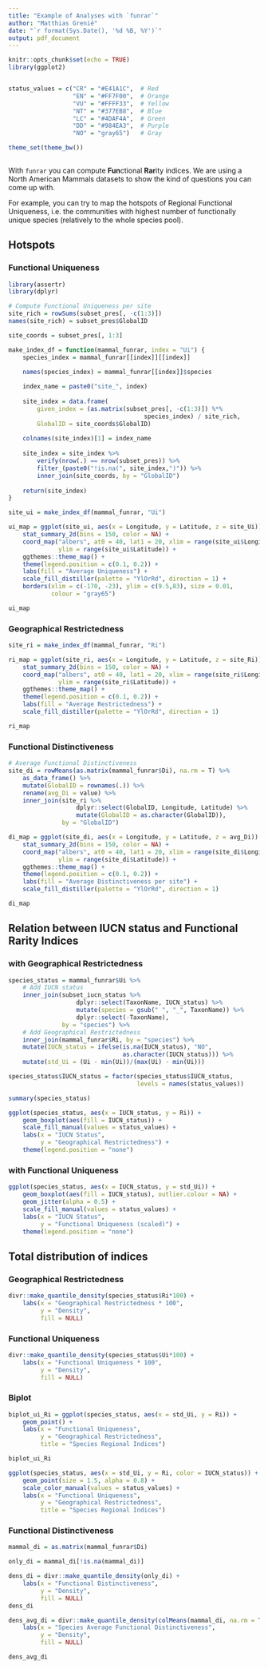 ```yaml
---
title: "Example of Analyses with `funrar`"
author: "Matthias Grenié"
date: "`r format(Sys.Date(), '%d %B, %Y')`"
output: pdf_document
---
```


```r
knitr::opts_chunk$set(echo = TRUE)
library(ggplot2)


status_values = c("CR" = "#E41A1C",  # Red
                  "EN" = "#FF7F00",  # Orange
                  "VU" = "#FFFF33",  # Yellow
                  "NT" = "#377EB8",  # Blue
                  "LC" = "#4DAF4A",  # Green
                  "DD" = "#984EA3",  # Purple
                  "NO" = "gray65")   # Gray

theme_set(theme_bw())
                  
```

With `funrar` you can compute **Fun**ctional **Rar**ity indices. We are using a North American Mammals datasets to show the kind of questions you can come up with.

For example, you can try to map the hotspots of Regional Functional Uniqueness, i.e. the communities with highest number of functionally unique species (relatively to the whole species pool).

## Hotspots

### Functional Uniqueness

```r
library(assertr)
library(dplyr)

# Compute Functional Uniqueness per site
site_rich = rowSums(subset_pres[, -c(1:3)])
names(site_rich) = subset_pres$GlobalID

site_coords = subset_pres[, 1:3]

make_index_df = function(mammal_funrar, index = "Ui") {
    species_index = mammal_funrar[[index]][[index]]

    names(species_index) = mammal_funrar[[index]]$species
    
    index_name = paste0("site_", index)
    
    site_index = data.frame(
        given_index = (as.matrix(subset_pres[, -c(1:3)]) %*%
                                      species_index) / site_rich,
        GlobalID = site_coords$GlobalID)
    
    colnames(site_index)[1] = index_name
    
    site_index = site_index %>%
        verify(nrow(.) == nrow(subset_pres)) %>%
        filter_(paste0("!is.na(", site_index,")")) %>%
        inner_join(site_coords, by = "GlobalID")
    
    return(site_index)
}

site_ui = make_index_df(mammal_funrar, "Ui")
```


```r
ui_map = ggplot(site_ui, aes(x = Longitude, y = Latitude, z = site_Ui)) +
    stat_summary_2d(bins = 150, color = NA) +
    coord_map("albers", at0 = 40, lat1 = 20, xlim = range(site_ui$Longitude),
              ylim = range(site_ui$Latitude)) +
    ggthemes::theme_map() +
    theme(legend.position = c(0.1, 0.2)) +
    labs(fill = "Average Uniqueness") +
    scale_fill_distiller(palette = "YlOrRd", direction = 1) +
    borders(xlim = c(-170, -23), ylim = c(9.5,83), size = 0.01,
            colour = "gray65")

ui_map
```


### Geographical Restrictedness

```r
site_ri = make_index_df(mammal_funrar, "Ri")

ri_map = ggplot(site_ri, aes(x = Longitude, y = Latitude, z = site_Ri)) +
    stat_summary_2d(bins = 150, color = NA) +
    coord_map("albers", at0 = 40, lat1 = 20, xlim = range(site_ri$Longitude),
              ylim = range(site_ri$Latitude)) +
    ggthemes::theme_map() +
    theme(legend.position = c(0.1, 0.2)) +
    labs(fill = "Average Restrictedness") +
    scale_fill_distiller(palette = "YlOrRd", direction = 1)

ri_map
```

### Functional Distinctiveness

```r
# Average Functional Distinctiveness
site_di = rowMeans(as.matrix(mammal_funrar$Di), na.rm = T) %>%
    as_data_frame() %>%
    mutate(GlobalID = rownames(.)) %>%
    rename(avg_Di = value) %>%
    inner_join(site_ri %>%
                   dplyr::select(GlobalID, Longitude, Latitude) %>%
                   mutate(GlobalID = as.character(GlobalID)),
               by = "GlobalID")

di_map = ggplot(site_di, aes(x = Longitude, y = Latitude, z = avg_Di)) +
    stat_summary_2d(bins = 150, color = NA) +
    coord_map("albers", at0 = 40, lat1 = 20, xlim = range(site_di$Longitude),
              ylim = range(site_di$Latitude)) +
    ggthemes::theme_map() +
    theme(legend.position = c(0.1, 0.2)) +
    labs(fill = "Average Distinctiveness per site") +
    scale_fill_distiller(palette = "YlOrRd", direction = 1)

di_map
```




## Relation between IUCN status and Functional Rarity Indices


### with Geographical Restrictedness

```r
species_status = mammal_funrar$Ui %>%
    # Add IUCN status
    inner_join(subset_iucn_status %>%
                   dplyr::select(TaxonName, IUCN_status) %>%
                   mutate(species = gsub(" ", "_", TaxonName)) %>%
                   dplyr::select(-TaxonName),
               by = "species") %>%
    # Add Geographical Restrictedness
    inner_join(mammal_funrar$Ri, by = "species") %>%
    mutate(IUCN_status = ifelse(is.na(IUCN_status), "NO",
                                as.character(IUCN_status))) %>%
    mutate(std_Ui = (Ui - min(Ui))/(max(Ui) - min(Ui)))

species_status$IUCN_status = factor(species_status$IUCN_status,
                                    levels = names(status_values))

summary(species_status)
```


```r
ggplot(species_status, aes(x = IUCN_status, y = Ri)) +
    geom_boxplot(aes(fill = IUCN_status)) +
    scale_fill_manual(values = status_values) +
    labs(x = "IUCN Status",
         y = "Geographical Restrictedness") +
    theme(legend.position = "none")
```

### with Functional Uniqueness

```r
ggplot(species_status, aes(x = IUCN_status, y = std_Ui)) +
    geom_boxplot(aes(fill = IUCN_status), outlier.colour = NA) +
    geom_jitter(alpha = 0.5) +
    scale_fill_manual(values = status_values) +
    labs(x = "IUCN Status",
         y = "Functional Uniqueness (scaled)") +
    theme(legend.position = "none")
```


## Total distribution of indices

### Geographical Restrictedness

```r
divr::make_quantile_density(species_status$Ri*100) +
    labs(x = "Geographical Restrictedness * 100",
         y = "Density",
         fill = NULL)
```


### Functional Uniqueness

```r
divr::make_quantile_density(species_status$Ui*100) +
    labs(x = "Functional Uniqueness * 100",
         y = "Density",
         fill = NULL)
```


### Biplot

```r
biplot_ui_Ri = ggplot(species_status, aes(x = std_Ui, y = Ri)) +
    geom_point() +
    labs(x = "Functional Uniqueness",
         y = "Geographical Restrictedness",
         title = "Species Regional Indices")

biplot_ui_Ri
```

```r
ggplot(species_status, aes(x = std_Ui, y = Ri, color = IUCN_status)) +
    geom_point(size = 1.5, alpha = 0.8) +
    scale_color_manual(values = status_values) +
    labs(x = "Functional Uniqueness",
         y = "Geographical Restrictedness",
         title = "Species Regional Indices")
```


### Functional Distinctiveness

```r
mammal_di = as.matrix(mammal_funrar$Di)

only_di = mammal_di[!is.na(mammal_di)]

dens_di = divr::make_quantile_density(only_di) +
    labs(x = "Functional Distinctiveness",
         y = "Density",
         fill = NULL)
dens_di
```

```r
dens_avg_di = divr::make_quantile_density(colMeans(mammal_di, na.rm = TRUE)) +
    labs(x = "Species Average Functional Distinctiveness",
         y = "Density",
         fill = NULL)

dens_avg_di
```

